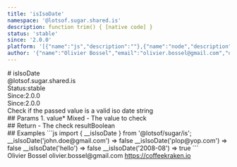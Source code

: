 ```yaml
---
title: 'isIsoDate'
namespace: '@lotsof.sugar.shared.is'
description: function trim() { [native code] }
status: 'stable'
since: '2.0.0'
platform: '[{"name":"js","description":""},{"name":"node","description":""}]'
author: '{"name":"Olivier Bossel","email":"olivier.bossel@gmail.com","url":"https://coffeekraken.io"}'
---
```

<div class="docmap-mdx">
# isIsoDate
<div class="_namespace">@lotsof.sugar.shared.is</div>
<div class="_metas">
<div class="_status"><span class="_status-label">Status:</span><span class="_status-value -stable">stable</span></div>
<div class="_since"><span class="_since-label">Since:</span><span class="_since-value">2.0.0</span></div>
<div class="_since"><span class="_since-label">Since:</span><span class="_since-value">2.0.0</span></div>
</div>
<div class="_description">
Check if the passed value is a valid iso date string
</div>
<div class="_params">
## Params
1. <span class="_name">value<span class="_required">*</span></span><span class="_default"></span> <span class="_type">Mixed</span>
   - The value to check
</div>
<div class="_return">
## Return
- <span class="_description">The check result</span><span class="_default"></span><span class="_type">Boolean</span>
</div>
<div class="_examples">
## Examples
```js
import { __isIsoDate } from '@lotsof/sugar/is';
__isIsoDate('john.doe@gmail.com') => false
__isIsoDate('plop@yop.com') => false
__isIsoDate('hello') => false
__isIsoDate('2008-08') => true
```
</div>
<div class="_author">
<span class="_name">Olivier Bossel</span>
<span class="_email">olivier.bossel@gmail.com</span>
<a href="https://coffeekraken.io" target="_blank" class="_url">https://coffeekraken.io</a>
</div>
</div>